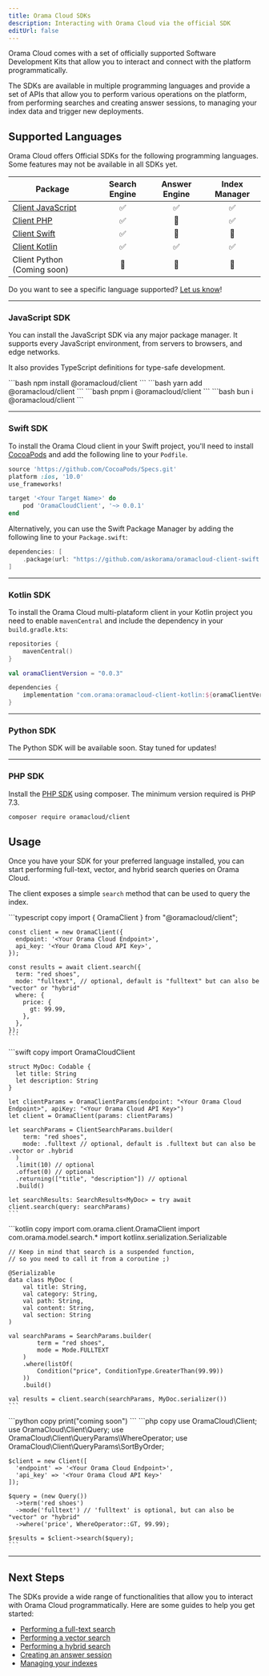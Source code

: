 ```yaml
---
title: Orama Cloud SDKs
description: Interacting with Orama Cloud via the official SDK
editUrl: false
---
```


Orama Cloud comes with a set of officially supported Software Development Kits that allow you to interact and connect with the platform programmatically.

The SDKs are available in multiple programming languages and provide a set of APIs that allow you to perform various operations on the platform, from performing searches and creating answer sessions, to managing your index data and trigger new deployments.

## Supported Languages

Orama Cloud offers Official SDKs for the following programming languages. <br />
Some features may not be available in all SDKs yet.

| Package                                                              | Search Engine       | Answer Engine      | Index Manager       |
|----------------------------------------------------------------------|---------------------|--------------------|---------------------|
| [Client JavaScript](https://github.com/askorama/oramacloud-client)   | <center>✅</center> | <center>✅</center> | <center>✅</center> |
| [Client PHP](https://github.com/askorama/oramacloud-client-php)      | <center>✅</center> | <center>🚧</center> | <center>✅</center> |
| [Client Swift](https://github.com/askorama/oramacloud-client-swift)  | <center>✅</center> | <center>🚧</center> | <center>🚧</center> |
| [Client Kotlin](https://github.com/askorama/oramacloud-client-kotlin)| <center>✅</center> | <center>✅</center> | <center>✅</center> |
| Client Python (Coming soon)                                          | <center>🚧</center> | <center>🚧</center> | <center>🚧</center> |

Do you want to see a specific language supported? [Let us know](https://github.com/orgs/askorama/discussions/new?category=ideas)!

---

### JavaScript SDK

You can install the JavaScript SDK via any major package manager. It supports every JavaScript environment, from servers to browsers, and edge networks.

It also provides TypeScript definitions for type-safe development.

<Tabs>
  <TabItem label='npm' icon='seti:npm'>
    ```bash
    npm install @oramacloud/client
    ```
  </TabItem>
  <TabItem label='yarn' icon='seti:yarn'>
    ```bash
    yarn add @oramacloud/client
    ```
  </TabItem>
  <TabItem label='pnpm' icon='pnpm'>
    ```bash
    pnpm i @oramacloud/client
    ```
  </TabItem>
  <TabItem label='bun' icon='bun'>
    ```bash
    bun i @oramacloud/client
    ```
  </TabItem>
</Tabs>

---

### Swift SDK

To install the Orama Cloud client in your Swift project, you'll need to install [CocoaPods](https://cocoapods.org) and add the following line to your `Podfile`.

```ruby
source 'https://github.com/CocoaPods/Specs.git'
platform :ios, '10.0'
use_frameworks!

target '<Your Target Name>' do
    pod 'OramaCloudClient', '~> 0.0.1'
end
```

Alternatively, you can use the Swift Package Manager by adding the following line to your `Package.swift`:

```swift
dependencies: [
    .package(url: "https://github.com/askorama/oramacloud-client-swift.git", from: "0.0.1")
]
```

---

### Kotlin SDK

To install the Orama Cloud multi-plataform client in your Kotlin project you need to enable `mavenCentral` and include the dependency in your `build.gradle.kts`:

```kotlin
repositories {
    mavenCentral()
}

val oramaClientVersion = "0.0.3"

dependencies {
    implementation "com.orama:oramacloud-client-kotlin:${oramaClientVersion}"
}
```

---

### Python SDK

The Python SDK will be available soon. Stay tuned for updates!

---

### PHP SDK

Install the [PHP SDK](https://packagist.org/packages/oramacloud/client) using composer. The minimum version required is PHP 7.3.

```sh
composer require oramacloud/client
```

## Usage

Once you have your SDK for your preferred language installed, you can start performing full-text, vector, and hybrid search queries on Orama Cloud.

The client exposes a simple `search` method that can be used to query the index. 

<Tabs syncKey="sdk">
  <TabItem label="JavaScript" icon="seti:javascript">
    ```typescript copy
    import { OramaClient } from "@oramacloud/client";

    const client = new OramaClient({
      endpoint: '<Your Orama Cloud Endpoint>',
      api_key: '<Your Orama Cloud API Key>',
    });

    const results = await client.search({
      term: "red shoes",
      mode: "fulltext", // optional, default is "fulltext" but can also be "vector" or "hybrid"
      where: {
        price: {
          gt: 99.99,
        },
      },
    });
    ```
  </TabItem>
  <TabItem label="Swift" icon="seti:swift">
    ```swift copy
    import OramaCloudClient

    struct MyDoc: Codable {
      let title: String
      let description: String
    }

    let clientParams = OramaClientParams(endpoint: "<Your Orama Cloud Endpoint>", apiKey: "<Your Orama Cloud API Key>")
    let client = OramaClient(params: clientParams)

    let searchParams = ClientSearchParams.builder(
        term: "red shoes",
        mode: .fulltext // optional, default is .fulltext but can also be .vector or .hybrid
      )
      .limit(10) // optional
      .offset(0) // optional
      .returning(["title", "description"]) // optional
      .build()

    let searchResults: SearchResults<MyDoc> = try await client.search(query: searchParams)
    ```
  </TabItem>
  <TabItem label="Kotlin" icon="seti:kotlin">
    ```kotlin copy
    import com.orama.client.OramaClient
    import com.orama.model.search.*
    import kotlinx.serialization.Serializable
    
    // Keep in mind that search is a suspended function, 
    // so you need to call it from a coroutine ;)

    @Serializable
    data class MyDoc (
        val title: String,
        val category: String,
        val path: String,
        val content: String,
        val section: String
    )

    val searchParams = SearchParams.builder(
            term = "red shoes",
            mode = Mode.FULLTEXT
        )
        .where(listOf(
            Condition("price", ConditionType.GreaterThan(99.99))
        ))
        .build()

    val results = client.search(searchParams, MyDoc.serializer())
    ```
  </TabItem>
  <TabItem label="Python" icon="seti:python">
    ```python copy
    print("coming soon")
    ```
  </TabItem>
  <TabItem label="PHP" icon="seti:php">
    ```php copy
    use OramaCloud\Client;
    use OramaCloud\Client\Query;
    use OramaCloud\Client\QueryParams\WhereOperator;
    use OramaCloud\Client\QueryParams\SortByOrder;

    $client = new Client([
      'endpoint' => '<Your Orama Cloud Endpoint>',
      'api_key' => '<Your Orama Cloud API Key>'
    ]);

    $query = (new Query())
      ->term('red shoes')
      ->mode('fulltext') // 'fulltext' is optional, but can also be "vector" or "hybrid"
      ->where('price', WhereOperator::GT, 99.99);

    $results = $client->search($query);
    ```
  </TabItem>
</Tabs>

---

## Next Steps

The SDKs provide a wide range of functionalities that allow you to interact with Orama Cloud programmatically. Here are some guides to help you get started:

- [Performing a full-text search](/cloud/performing-search/full-text-search)
- [Performing a vector search](/cloud/performing-search/vector-search)
- [Performing a hybrid search](/cloud/performing-search/hybrid-search)
- [Creating an answer session](/cloud/answer-engine/creating-an-answer-session)
- [Managing your indexes](/cloud/data-sources/custom-integrations/rest-apis#managing-your-index)
